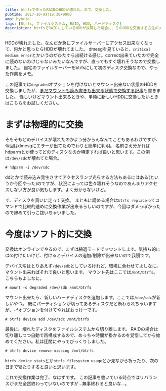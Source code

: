 ```yaml
---
title: btrfsで作ったRAIDのHDDが壊れた。ので、交換した。
pubtime: 2017-10-03T18:38+0900
amp: hybrid
tags: [Btrfs, ファイルシステム, RAID, HDD, ハードディスク]
description: btrfsでRAIDにしているHDDが故障した場合に、そのHDDを交換する方法のメモです。
---
```


HDDが壊れました。なんだか急にファイルサーバーにアクセス出来なくなって、何かと思ったらHDDが壊れてました。
dmesgを見ていると、`critical medium error`とかいうのがひたすら出続ける感じ。correct出来ていたので完全に読めないわけじゃないみたいなんですが、直ってもすぐ壊れそうなので交換しました。
自宅のファイルサーバーをbtrfsにして初のディスク交換なので、やった作業をメモ。

<PS date="2020-06-17" level={1}>

この記事では`degraded`オプションを付けないとマウント出来ない状態のHDDを交換しましたが、[まだマウントも読み書きも出来る状態で交換する記事](/blog/2020/06/btrfs-replace-hdd)も書きました。
怪しいけどマウント出来るときや、単純に新しいHDDに交換したいときはこちらをお試しください。

</PS>

# まずは物理的に交換
そもそもどのデバイスが壊れたのかよう分からんなんてこともあるわけですが、今回はdmesgにエラーが出てたのでわりと簡単に判明。
名前さえ分かればhdparmとか使ってどのディスクなのか特定すれば良いと思います。この例は`/dev/sdc`が壊れてた場合。

```
# hdparm -i /dev/sdc
```

ddとかで読み込み発生させてアクセスランプ光らせる方法もあるにはある(というか今回やった)のですが、状況によっては色々壊れそうなのであんまりアクセスしない方が良い気もします。よく分からないけど。

で、ディスクを買いに走って交換。
まともに読める場合は`btrfs replace`ってコマンドで比較的速めに交換作業が出来るらしいのですが、今回はダメっぽかったので諦めて引っこ抜いちゃいました。

# 今度はソフト的に交換
交換はオンラインでやるので、まずは縮退モードでマウントします。気持ち的にはro付けたいけど、付けるとデバイスの追加/削除が出来ないので我慢です。

デバイス名はとりあえず`/dev/sdb`としているけれど、環境に合わせてよしなに。マウント出来ればそれで良いと思います。
マウント先はここでは`/mnt/btrfs`。こちらもよしなに。

```
# mount -o degraded /dev/sdb /mnt/btrfs
```

マウント出来たら、新しいハードディスクを追加します。ここでは`/dev/sdc`が新しいやつ。
既にパーティションが切ってあるディスクだと断わられちゃいますが、`-f`オプションを付けてやればおっけーです。

```
# btrfs device add /dev/sdc /mnt/btrfs
```

最後に、壊れたディスクをファイルシステムから切り離します。
RAIDの場合は切り離しつつ自動で再構成するので、めっちゃ時間が掛かるのを覚悟してから始めてください。私は迂闊にやってびっくりしました。

```
# btrfs device remove missing /mnt/btrfs
```

`btrfs device stats`とか`btrfs filesystem usage`とか見ながら祈ったり、次の日まで寝たりすると良いと思います。

これで交換作業は完了、なはずです。
この記事を書いている時点ではリバランスがまだ全然終わっていないのですが…無事終わると良いな…。
